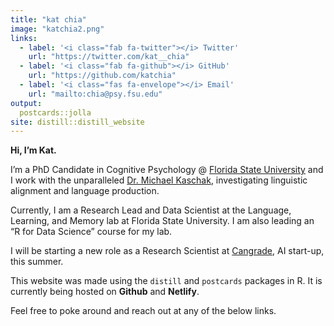 ```yaml
---
title: "kat chia"
image: "katchia2.png"
links:
  - label: '<i class="fab fa-twitter"></i> Twitter'
    url: "https://twitter.com/kat__chia"
  - label: '<i class="fab fa-github"></i> GitHub'
    url: "https://github.com/katchia"
  - label: '<i class="fas fa-envelope"></i> Email'
    url: "mailto:chia@psy.fsu.edu"
output:
  postcards::jolla
site: distill::distill_website
---
```



**Hi, I'm Kat.**

I'm a PhD Candidate in Cognitive Psychology @ [Florida State University](https://psy.fsu.edu/) and I work with the unparalleled [Dr. Michael Kaschak](https://psy.fsu.edu/php/people/people.php?_tr=1_5#), investigating linguistic alignment and language production.

Currently, I am a Research Lead and Data Scientist at the Language, Learning, and Memory lab at Florida State University. I am also leading an "R for Data Science" course for my lab.

I will be starting a new role as a Research Scientist at [Cangrade](https://www.cangrade.com/), AI start-up, this summer.

This website was made using the `distill` and `postcards` packages in R. It is currently being hosted on **Github** and **Netlify**.


Feel free to poke around and reach out at any of the below links.

